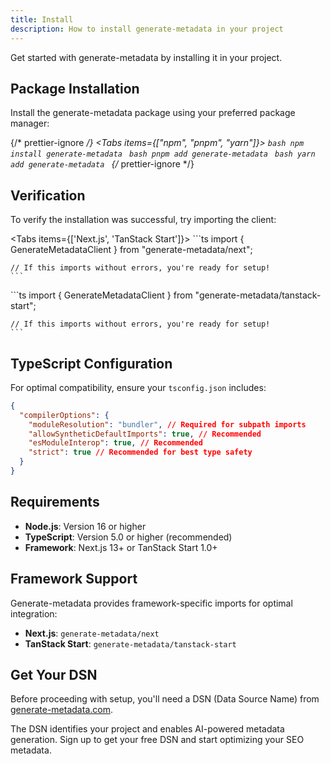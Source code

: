```yaml
---
title: Install
description: How to install generate-metadata in your project
---
```


Get started with generate-metadata by installing it in your project.

## Package Installation

Install the generate-metadata package using your preferred package manager:

{/* prettier-ignore */}
<Tabs items={["npm", "pnpm", "yarn"]}>
  <Tab value="npm">
    ```bash
      npm install generate-metadata
    ```
  </Tab>
  <Tab value="pnpm">
    ```bash
      pnpm add generate-metadata
    ```
  </Tab>
  <Tab value="yarn">
    ```bash
      yarn add generate-metadata
    ```
  </Tab>
</Tabs>
{/* prettier-ignore */}

## Verification

To verify the installation was successful, try importing the client:

<Tabs items={['Next.js', 'TanStack Start']}>
  <Tab value="Next.js">
    ```ts
    import { GenerateMetadataClient } from "generate-metadata/next";

    // If this imports without errors, you're ready for setup!
    ```

  </Tab>
  <Tab value="TanStack Start">
    ```ts
    import { GenerateMetadataClient } from "generate-metadata/tanstack-start";

    // If this imports without errors, you're ready for setup!
    ```

  </Tab>
</Tabs>

## TypeScript Configuration

For optimal compatibility, ensure your `tsconfig.json` includes:

```json title="tsconfig.json"
{
  "compilerOptions": {
    "moduleResolution": "bundler", // Required for subpath imports
    "allowSyntheticDefaultImports": true, // Recommended
    "esModuleInterop": true, // Recommended
    "strict": true // Recommended for best type safety
  }
}
```

## Requirements

- **Node.js**: Version 16 or higher
- **TypeScript**: Version 5.0 or higher (recommended)
- **Framework**: Next.js 13+ or TanStack Start 1.0+

## Framework Support

Generate-metadata provides framework-specific imports for optimal integration:

- **Next.js**: `generate-metadata/next`
- **TanStack Start**: `generate-metadata/tanstack-start`

## Get Your DSN

Before proceeding with setup, you'll need a DSN (Data Source Name) from [generate-metadata.com](https://generate-metadata.com).

The DSN identifies your project and enables AI-powered metadata generation. Sign up to get your free DSN and start optimizing your SEO metadata.
